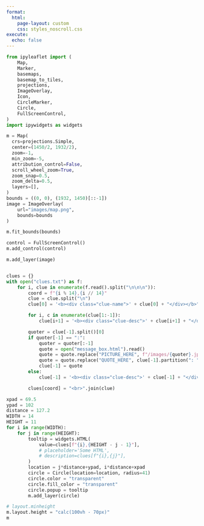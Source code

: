 ```yaml
---
format: 
  html:
    page-layout: custom
    css: styles_noscroll.css
execute:
  echo: false
---
```

```python
from ipyleaflet import (
    Map,
    Marker,
    basemaps,
    basemap_to_tiles,
    projections,
    ImageOverlay,
    Icon,
    CircleMarker,
    Circle,
    FullScreenControl,
)
import ipywidgets as widgets

m = Map(
  crs=projections.Simple,
  center=(1450/2, 1932/2),
  zoom=-1,
  min_zoom=-5,
  attribution_control=False,
  scroll_wheel_zoom=True,
  zoom_snap=0.5,
  zoom_delta=0.5,
  layers=[],
)
bounds = ((0, 0), (1932, 1450)[::-1])
image = ImageOverlay(
    url="images/map.png",
    bounds=bounds
)

m.fit_bounds(bounds)

control = FullScreenControl()
m.add_control(control)

m.add_layer(image)


clues = {}
with open("clues.txt") as f:
    for i, clue in enumerate(f.read().split("\n\n\n")):
        coord = f"{i % 14},{i // 14}"
        clue = clue.split("\n")
        clue[0] = '<b><div class="clue-name">' + clue[0] + "</div></b>"

        for i, c in enumerate(clue[1:-1]):
            clue[i+1] = '<b><div class="clue-desc">' + clue[i+1] + "</div></b>"

        quoter = clue[-1].split()[0]
        if quoter[-1] == ":":
            quoter = quoter[:-1]
            quote = open("message_box.html").read()
            quote = quote.replace("PICTURE_HERE", f"/images/{quoter}.jpg")
            quote = quote.replace("QUOTE_HERE", clue[-1].partition(": ")[2])
            clue[-1] = quote
        else:
            clue[-1] = '<b><div class="clue-desc">' + clue[-1] + "</div></b>"

        clues[coord] = "<br>".join(clue)

xpad = 69.5
ypad = 102
distance = 127.2
WIDTH = 14
HEIGHT = 11
for i in range(WIDTH):
    for j in range(HEIGHT):
        tooltip = widgets.HTML(
            value=clues[f"{i},{HEIGHT - j - 1}"],
            # placeholder='Some HTML',
            # description=clues[f"{i},{j}"],
        )
        location = j*distance+ypad, i*distance+xpad
        circle = Circle(location=location, radius=41)
        circle.color = "transparent"
        circle.fill_color = "transparent"
        circle.popup = tooltip
        m.add_layer(circle)

# layout.minheight
m.layout.height = "calc(100vh - 70px)"
m
```